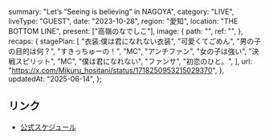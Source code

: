   summary: "Let’s “Seeing is believing” in NAGOYA",
  category: "LIVE",
  liveType: "GUEST",
  date: "2023-10-28",
  region: "愛知",
  location: "THE BOTTOM LINE",
  present: ["高嶺のなでしこ"],
  image: {
    path: "",
    ref: "",
  },
  recaps: {
    stagePlan: [
      "衣装:僕は君になれない衣装",
      "可愛くてごめん",
      "男の子の目的は何？",
      "すきっちゅーの！",
      "MC",
      "アンチファン",
      "女の子は強い",
      "決戦スピリット",
      "MC",
      "僕は君になれない",
      "ファンサ",
      "初恋のひと。",
    ],
    url: "https://x.com/Mikuru_hositani/status/1718250953215029370",
  },
  updatedAt: "2025-06-14",
};

## リンク

- [公式スケジュール](https://takanenonadeshiko.jp/?p=1427)
